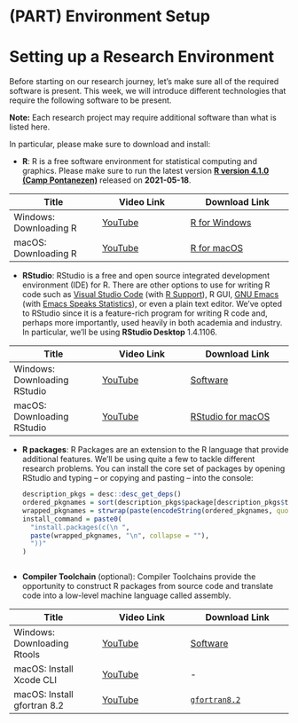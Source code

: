 # (PART) Environment Setup {-}

# Setting up a Research Environment {-}

Before starting on our research journey, let's make sure all of the required
software is present. This week, we will introduce different technologies that
require the following software to be present. 

**Note:** Each research project may require additional software than what is
listed here. 

In particular, please make sure to download and install: 

-   **R**: R is a free software environment for statistical computing and graphics.
    Please make sure to run the latest version [**R version 4.1.0 (Camp Pontanezen)**](https://cloud.r-project.org/)
    released on **2021-05-18**.
    
| Title         | Video Link      | Download Link   |
| ------------- | -------------   | ---------------|
| Windows: Downloading R  | [YouTube]() | [R for Windows](https://cloud.r-project.org/bin/windows/base/) |
| macOS: Downloading R    | [YouTube](https://www.youtube.com/watch?v=Vy-lEkJB3cA&list=PL50Yqb_ZFDedxyaDJ4UzcTEfqcMBbroKP&index=1) | [R for macOS](https://cloud.r-project.org/bin/macosx/) |


-   **RStudio**: RStudio is a free and open source integrated development environment (IDE) for R.
    There are other options to use for writing R code such as
    [Visual Studio Code](https://code.visualstudio.com/) (with [R Support](https://marketplace.visualstudio.com/items?itemName=Ikuyadeu.r)),
    R GUI, 
    [GNU Emacs](https://www.gnu.org/software/emacs/) (with [Emacs Speaks Statistics](https://ess.r-project.org/)), or even a plain text editor.
    We've opted to RStudio since it is a feature-rich program for writing R code
    and, perhaps more importantly, used heavily in both academia and industry.
    In particular, we'll be using **RStudio Desktop** 1.4.1106. 
    
| Title         | Video Link      | Download Link   |
| ------------- | -------------   | ---------------|
| Windows: Downloading RStudio  | [YouTube](https://www.youtube.com/watch?v=Zq8oxC2Rq2Q) | [Software](https://www.rstudio.com/products/rstudio/download/#download) |
| macOS:   Downloading RStudio  | [YouTube](https://www.youtube.com/watch?v=LHzyPxhw_mU&list=PL50Yqb_ZFDedxyaDJ4UzcTEfqcMBbroKP&index=2) | [RStudio for macOS](https://www.rstudio.com/products/rstudio/download/#download) |

-   **R packages**: R Packages are an extension to the R language that
    provide additional features. We'll be using quite a few to tackle different
    research problems. You can install the core set of packages by opening
    RStudio and typing -- or copying and pasting -- into the console:

    ```r
    description_pkgs = desc::desc_get_deps()
    ordered_pkgnames = sort(description_pkgs$package[description_pkgs$type == "Imports"])
    wrapped_pkgnames = strwrap(paste(encodeString(ordered_pkgnames, quote = '"'), collapse = ", "), exdent = 1)
    install_command = paste0(
      "install.packages(c(\n ", 
      paste(wrapped_pkgnames, "\n", collapse = ""), 
      "))"
    )
    ```

    ```r
    ```


-   **Compiler Toolchain** (optional): Compiler Toolchains provide the opportunity
    to construct R packages from source code and translate code into a low-level machine language called assembly.
    
| Title         | Video Link      | Download Link   |
| ------------- | -------------   | ---------------|
| Windows: Downloading Rtools  | [YouTube](https://www.youtube.com/watch?v=njZBf34Akgo) | [Software](https://cran.r-project.org/bin/windows/Rtools/) |
| macOS: Install Xcode CLI    | [YouTube](https://www.youtube.com/watch?v=Z01lzHNrSdU&list=PL50Yqb_ZFDedxyaDJ4UzcTEfqcMBbroKP&index=3) | - |
| macOS: Install gfortran 8.2    | [YouTube](https://www.youtube.com/watch?v=piUnVKTUMGw&list=PL50Yqb_ZFDedxyaDJ4UzcTEfqcMBbroKP&index=4) | [`gfortran8.2`](https://github.com/fxcoudert/gfortran-for-macOS/releases/download/8.2/gfortran-8.2-Mojave.dmg) |

